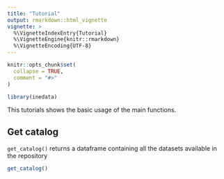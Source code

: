 ```yaml
---
title: "Tutorial"
output: rmarkdown::html_vignette
vignette: >
  %\VignetteIndexEntry{Tutorial}
  %\VignetteEngine{knitr::rmarkdown}
  %\VignetteEncoding{UTF-8}
---
```


```r
knitr::opts_chunk$set(
  collapse = TRUE,
  comment = "#>"
)
```

```r
library(inedata)
```


This tutorials shows the basic usage of the main functions. 

## Get catalog

`get_catalog()` returns a dataframe containing all the datasets available in the repository

```r
get_catalog()
```

